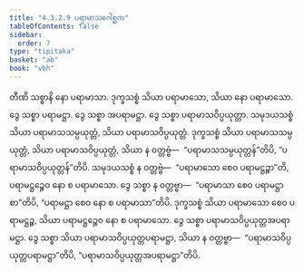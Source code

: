 ```yaml
---
title: "4.3.2.9 ပရာမာသဂေါစ္ဆက"
tableOfContents: false
sidebar:
  order: 7
type: "tipitaka"
basket: "ab"
book: "vbh"
---
```



<DynamicBreadcrumb />

<Paragraph number="850" book="vbh">
တီဏိ သစ္စာနိ နော ပရာမာသာ. ဒုက္ခသစ္စံ သိယာ ပရာမာသော, သိယာ နော ပရာမာသော. ဒွေ သစ္စာ ပရာမဋ္ဌာ. ဒွေ သစ္စာ အပရာမဋ္ဌာ. ဒွေ သစ္စာ ပရာမာသဝိပ္ပယုတ္တာ. သမုဒယသစ္စံ သိယာ ပရာမာသသမ္ပယုတ္တံ, သိယာ ပရာမာသဝိပ္ပယုတ္တံ. ဒုက္ခသစ္စံ သိယာ ပရာမာသသမ္ပယုတ္တံ, သိယာ ပရာမာသဝိပ္ပယုတ္တံ, သိယာ န ဝတ္တဗ္ဗံ—  “ပရာမာသသမ္ပယုတ္တန်”တိပိ, “ပရာမာသဝိပ္ပယုတ္တန်”တိပိ. သမုဒယသစ္စံ န ဝတ္တဗ္ဗံ—  “ပရာမာသော စေဝ ပရာမဋ္ဌဉ္စာ”တိ, ပရာမဋ္ဌဉ္စေဝ နော စ ပရာမာသော. ဒွေ သစ္စာ န ဝတ္တဗ္ဗာ—  “ပရာမာသာ စေဝ ပရာမဋ္ဌာ စာ”တိပိ, “ပရာမဋ္ဌာ စေဝ နော စ ပရာမာသာ”တိပိ. ဒုက္ခသစ္စံ သိယာ ပရာမာသော စေဝ ပရာမဋ္ဌဉ္စ, သိယာ ပရာမဋ္ဌဉ္စေဝ နော စ ပရာမာသော. ဒွေ သစ္စာ ပရာမာသဝိပ္ပယုတ္တအပရာမဋ္ဌာ. ဒွေ သစ္စာ သိယာ ပရာမာသဝိပ္ပယုတ္တပရာမဋ္ဌာ, သိယာ န ဝတ္တဗ္ဗာ—  “ပရာမာသဝိပ္ပယုတ္တပရာမဋ္ဌာ”တိပိ, “ပရာမာသဝိပ္ပယုတ္တအပရာမဋ္ဌာ”တိပိ.
</Paragraph>